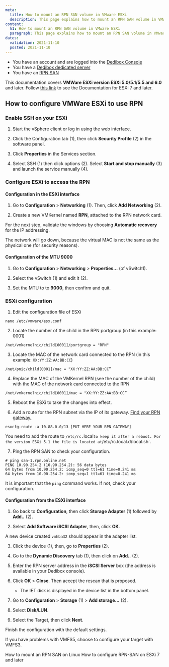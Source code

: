 ```yaml
---
meta:
  title: How to mount an RPN SAN volume in VMware ESXi
  description: This page explains how to mount an RPN SAN volume in VMware ESXi
content:
  h1: How to mount an RPN SAN volume in VMware ESXi
  paragraph: This page explains how to mount an RPN SAN volume in VMware ESXi
dates:
  validation: 2021-11-10
  posted: 2021-11-10
---
```


<Message type="requirement">

* You have an account and are logged into the [Dedibox Console](https://console.online.net)
* You have a [Dedibox dedicated server](https://www.scaleway.com/en/dedibox/)
* You have an [RPN SAN](https://www.scaleway.com/en/dedibox/storage/rpn-san/) 

</Message>

<Message type="important">

This documentation covers **VMWare ESXi version ESXi 5.0/5.1/5.5 and 6.0** and later. Follow [this link](/dedibox-network/rpn/how-to/use-rpn-san-esxi-v7) to see the Documentation for ESXi 7 and later.

</Message>

## How to configure VMWare ESXi to use RPN

### Enable SSH on your ESXi

1. Start the vSphere client or log in using the web interface. 

2. Click the Configuration tab (1), then click **Security Profile** (2) in the software panel.

  <Lightbox src="scaleway_esxi-san-en-01.png" /> 

3. Click **Properties** in the Services section.

  <Lightbox src="scaleway_esxi-san-en-02.png" /> 

4. Select SSH (1) then click options (2). Select **Start and stop manually** (3) and launch the service manually (4).

  <Lightbox src="scaleway_esxi-san-en-03.png" /> 

### Configure ESXi to access the RPN

#### Configuration in the ESXi interface

1. Go to **Configuration** > **Networking** (1). Then, click **Add Networking** (2).

  <Lightbox src="scaleway_esxi-san-en-04.png" /> 

2. Create a new VMKernel named **RPN**, attached to the RPN network card.

  <Lightbox src="scaleway_esxi-san-en-05.png" /> 

  <Lightbox src="scaleway_esxi-san-en-06.png" /> 

For the next step, validate the windows by choosing **Automatic recovery** for the IP addressing.

<Message type="important">

The network will go down, because the virtual MAC is not the same as the physical one (for security reasons).

</Message>

#### Configuration of the MTU 9000

1. Go to **Configuration** > **Networking** > **Properties...** (of vSwitch1).

  <Lightbox src="scaleway_esxi-san-en-07.png" /> 

2. Select the vSwitch (1) and edit it (2).

  <Lightbox src="scaleway_esxi-san-en-08.png" /> 

3. Set the MTU to to **9000**, then confirm and quit.

  <Lightbox src="scaleway_esxi-san-en-09.png" /> 

### ESXi configuration

1. Edit the configuration file of ESXi
  ```
  nano /etc/vmware/esx.conf
  ```

2. Locate the number of the child in the RPN portgroup (in this example: 0001)
  ```
  /net/vmkernelnic/child[0001]/portgroup = "RPN"
  ```
3. Locate the MAC of the network card connected to the RPN (in this example: `XX:YY:ZZ:AA:BB:CC`)
  ```
  /net/pnic/child[0001]/mac = "XX:YY:ZZ:AA:BB:CC”
  ```

4. Replace the MAC of the VMKernel RPN (see the number of the child) with the MAC of the network card connected to the RPN
  ```
  /net/vmkernelnic/child[0001]/mac = "XX:YY:ZZ:AA:BB:CC”
  ```

5. Reboot the ESXi to take the changes into effect.

6. Add a route for the RPN subnet via the IP of its gateway. [Find your RPN gateway.](/dedibox-network/rpn/how-to/find-rpn-gateway)
  ```
  esxcfg-route -a 10.88.0.0/13 [PUT HERE YOUR RPN GATEWAY]
  ```

  <Message type="important">

  You need to add the route to `/etc/rc.`local` to keep it after a reboot.
  For the version ESXi 5.1 the file is located at `/etc/rc.local.d/local.sh`.

  </Message>

7. Ping the RPN SAN to check your configuration.
  ```
  # ping san-1.rpn.online.net
  PING 10.90.254.2 (10.90.254.2): 56 data bytes
  64 bytes from 10.90.254.2: icmp_seq=0 ttl=61 time=0.241 ms
  64 bytes from 10.90.254.2: icmp_seq=1 ttl=61 time=0.241 ms
  ```
  <Message type="important">

  It is important that the `ping` command works. If not, check your configuration. 

  </Message>

#### Configuration from the ESXi interface

1. Go back to **Configuration**, then click **Storage Adapter** (1) followed by **Add..** (2).

  <Lightbox src="scaleway_esxi-san-en-10.png" /> 

2. Select **Add Software iSCSI Adapter**, then, click **OK**.

  <Lightbox src="scaleway_esxi-san-en-11.png" /> 

  A new device created `vmhba32` should appear in the adapter list.

3. Click the device (1), then, go to **Properties** (2).

  <Lightbox src="scaleway_esxi-san-en-12.png" /> 

4. Go to the **Dynamic Discovery** tab (1), then click on **Add..** (2).

  <Lightbox src="scaleway_esxi-san-en-13.png" /> 

5. Enter the RPN server address in the **iSCSI Server** box (the address is available in your Dedibox console).

  <Lightbox src="scaleway_esxi-san-en-14.png" /> 

6. Click **OK** > **Close**. Then accept the rescan that is proposed.
    <Lightbox src="scaleway_esxi-san-en-15.png" /> 
    * The IET disk is displayed in the device list in the bottom panel.

7. Go to **Configuration** > **Storage** (1) > **Add storage...** (2).

  <Lightbox src="scaleway_esxi-san-en-16.png" /> 
 
8. Select **Disk/LUN**.

  <Lightbox src="scaleway_esxi-san-en-17.png" /> 
  
9. Select the Target, then click **Next**.

  <Lightbox src="scaleway_esxi-san-en-18.png" /> 

Finish the configuration with the default settings.

<Message type="tip">

If you have problems with VMFS5, choose to configure your target with VMFS3.

</Message>

<Navigation title="See Also">
  <PreviousButton to="/dedibox-network/rpn/how-to/mount-rpn-san-linux/">How to mount an RPN SAN on Linux</PreviousButton>
  <NextButton to="/dedibox-network/rpn/howto/use-rpn-san-esxi-v7/">How to configure RPN-SAN on ESXi 7 and later</NextButton>
</Navigation>